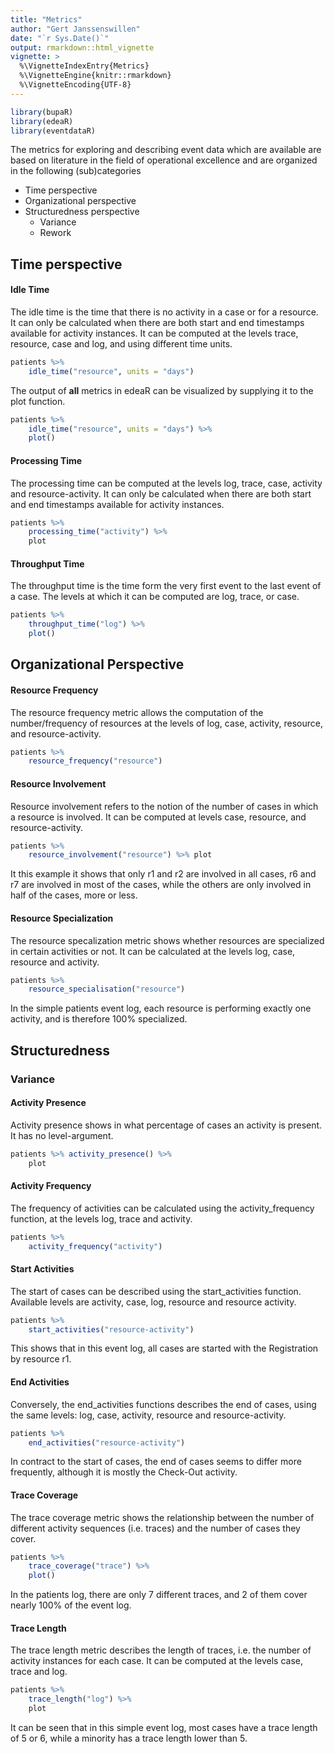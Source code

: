 ```yaml
---
title: "Metrics"
author: "Gert Janssenswillen"
date: "`r Sys.Date()`"
output: rmarkdown::html_vignette
vignette: >
  %\VignetteIndexEntry{Metrics}
  %\VignetteEngine{knitr::rmarkdown}
  %\VignetteEncoding{UTF-8}
---
```


```r
library(bupaR)
library(edeaR)
library(eventdataR)

```

The metrics for exploring and describing event data which are available are based on literature in the field of operational excellence and are organized in the following (sub)categories

*	Time perspective
*	Organizational perspective
*	Structuredness perspective
	*	Variance
	*	Rework
	
## Time perspective

#### Idle Time

The idle time is the time that there is no activity in a case or for a resource. It can only be calculated when there are both start and end timestamps available for activity instances. It can be computed at the levels trace, resource, case and log, and using different time units.

```r
patients %>%
	idle_time("resource", units = "days")
```

The output of __all__ metrics in edeaR can be visualized by supplying it to the plot function.

```r
patients %>%
	idle_time("resource", units = "days") %>%
	plot()
```

#### Processing Time

The processing time can be computed at the levels log, trace, case, activity and resource-activity. It can only be calculated when there are both start and end timestamps available for activity instances.

```r
patients %>% 
	processing_time("activity") %>%
	plot
```

#### Throughput Time

The throughput time is the time form the very first event to the last event of a case. The levels at which it can be computed are log, trace, or case.

```r
patients %>%
	throughput_time("log") %>%
	plot()
```


## Organizational Perspective

#### Resource Frequency

The resource frequency metric allows the computation of the number/frequency of resources at the levels of log, case, activity, resource, and resource-activity.

```r
patients %>%
	resource_frequency("resource")
```

#### Resource Involvement

Resource involvement refers to the notion of the number of cases in which a resource is involved. It can be computed at levels case, resource, and resource-activity. 

```r
patients %>%
	resource_involvement("resource") %>% plot
```
It this example it shows that only r1 and r2 are involved in all cases, r6 and r7 are involved in most of the cases, while the others are only involved in half of the cases, more or less.


#### Resource Specialization

The resource specalization metric shows whether resources are specialized in certain activities or not. It can be calculated at the levels log, case, resource and activity.

```r
patients %>%
	resource_specialisation("resource")
```
In the simple patients event log, each resource is performing exactly one activity, and is therefore 100% specialized.

## Structuredness

### Variance

#### Activity Presence

Activity presence shows in what percentage of cases an activity is present. It has no level-argument.

```r
patients %>% activity_presence() %>%
	plot
```


#### Activity Frequency

The frequency of activities can be calculated using the activity_frequency function, at the levels log, trace and activity.

```r
patients %>%
	activity_frequency("activity")
```

#### Start Activities

The start of cases can be described using the start_activities function. Available levels are activity, case, log, resource and resource activity.

```r
patients %>%
	start_activities("resource-activity")
```

This shows that in this event log, all cases are started with the Registration by resource r1.

#### End Activities

Conversely, the end_activities functions describes the end of cases, using the same levels: log, case, activity, resource and resource-activity.

```r
patients %>%
	end_activities("resource-activity")
```
In contract to the start of cases, the end of cases seems to differ more frequently, although it is mostly the Check-Out activity.

#### Trace Coverage

The trace coverage metric shows the relationship between the number of different activity sequences (i.e. traces) and the number of cases they cover.

```r
patients %>%
	trace_coverage("trace") %>%
	plot()
```

In the patients log, there are only 7 different traces, and 2 of them cover nearly 100% of the event log.

#### Trace Length

The trace length metric describes the length of traces, i.e. the number of activity instances for each case. It can be computed at the levels case, trace and log.

```r
patients %>%
	trace_length("log") %>%
	plot
```

It can be seen that in this simple event log, most cases have a trace length of 5 or 6, while a minority has a trace length lower than 5.

